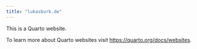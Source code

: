 ```yaml
---
title: "lukasburk.de"
---
```


This is a Quarto website.

To learn more about Quarto websites visit <https://quarto.org/docs/websites>.
